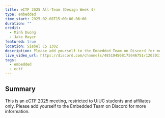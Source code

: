 ```yaml
---
title: eCTF 2025 All-Team (Design Week 4)
type: embedded
time_start: 2025-02-08T15:00:00-06:00
duration: ""
credit:
  - Minh Duong
  - Jake Mayer
featured: true
location: Siebel CS 1302
description: Please add yourself to the Embedded Team on Discord for more information.
live_video_url: https://discord.com/channels/485104508175646751/1202011598147817513
tags:
  - embedded
  - ectf
---
```

## Summary
This is an [eCTF 2025](https://ectf.mitre.org) meeting, restricted to UIUC students and affiliates only. Please add yourself to the Embedded Team on Discord for more information.
